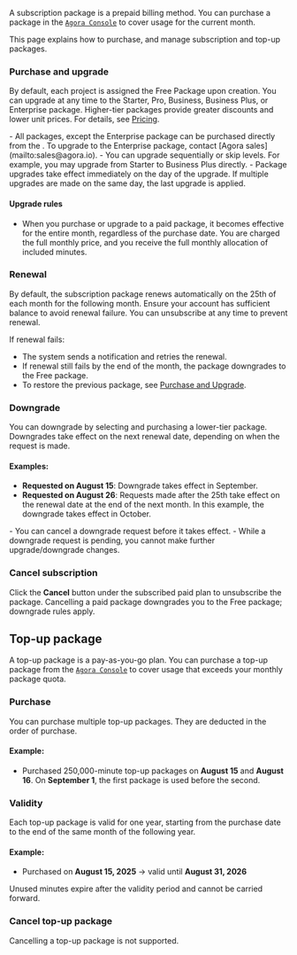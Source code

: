 A subscription package is a prepaid billing method. You can purchase a package in the [`Agora Console`](https://console.agora.io) to cover usage for the current month.

This page explains how to purchase, and manage subscription and top-up packages.

### Purchase and upgrade

By default, each project is assigned the Free Package upon creation. You can upgrade at any time to the Starter, Pro, Business, Business Plus, or Enterprise package. Higher-tier packages provide greater discounts and lower unit prices. For details, see [Pricing](pricing).

<Admonition type="info" title="Information">
- All packages, except the Enterprise package can be purchased directly from the <Vg k="CONSOLE" />. To upgrade to the Enterprise package, contact [Agora sales](mailto:sales@agora.io).
- You can upgrade sequentially or skip levels. For example, you may upgrade from Starter to Business Plus directly.
- Package upgrades take effect immediately on the day of the upgrade. If multiple upgrades are made on the same day, the last upgrade is applied.
</Admonition>

#### Upgrade rules

* When you purchase or upgrade to a paid package, it becomes effective for the entire month, regardless of the purchase date. You are charged the full monthly price, and you receive the full monthly allocation of included minutes.

### Renewal

By default, the subscription package renews automatically on the 25th of each month for the following month. Ensure your account has sufficient balance to avoid renewal failure. You can unsubscribe at any time to prevent renewal.

If renewal fails:

- The system sends a notification and retries the renewal.
- If renewal still fails by the end of the month, the package downgrades to the Free package.
- To restore the previous package, see [Purchase and Upgrade](#purchase-and-upgrade).

### Downgrade

You can downgrade by selecting and purchasing a lower-tier package. Downgrades take effect on the next renewal date, depending on when the request is made.

#### Examples:

* **Requested on August 15**: Downgrade takes effect in September.
* **Requested on August 26**: Requests made after the 25th take effect on the renewal date at the end of the next month. In this example, the downgrade takes effect in October.

<Admonition type="info" title="Note">
- You can cancel a downgrade request before it takes effect.
- While a downgrade request is pending, you cannot make further upgrade/downgrade changes.
</Admonition>

### Cancel subscription

Click the **Cancel** button under the subscribed paid plan to unsubscribe the package.  Cancelling a paid package downgrades you to the Free package; downgrade rules apply. 

## Top-up package

A top-up package is a pay-as-you-go plan. You can purchase a top-up package from the [`Agora Console`](https://console.agora.io/v2) to cover usage that exceeds your monthly package quota.

### Purchase

You can purchase multiple top-up packages. They are deducted in the order of purchase.

#### Example:

* Purchased 250,000-minute top-up packages on **August 15** and **August 16**. On **September 1**, the first package is used before the second.

### Validity

Each top-up package is valid for one year, starting from the purchase date to the end of the same month of the following year.

#### Example:

* Purchased on **August 15, 2025** → valid until **August 31, 2026**

Unused minutes expire after the validity period and cannot be carried forward.

### Cancel top-up package

Cancelling a top-up package is not supported.
